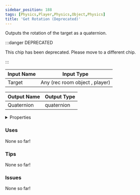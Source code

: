 ```yaml
---
sidebar_position: 188
tags: [Physics,Player,Physics,Object,Physics]
title: 'Get Rotation (Deprecated)'
---
```


Outputs the rotation of the target as a quaternion.

:::danger DEPRECATED

This chip has been deprecated. Please move to a different chip.

:::


<EsbSvg />

| Input Name | Input Type |
|-----------|-----------|
| Target | Any (rec room object , player) |

| Output Name | Output Type |
|-----------|-----------|
| Quaternion | quaternion |


<details>
  <summary>Properties</summary>
  <div>
    <div>
    <table>
      <thead>
        <tr>
          <th>Is beta required?</th>
          <th>❌</th>
        </tr>
        <tr>
          <th>Is this chip a trolling risk?</th>
          <th>❌</th>
        </tr>
        <tr>
          <th>Is this chip a role assignment risk?</th>
          <th>❌</th>
        </tr>
        <tr>
          <th>Chip UUID</th>
          <th>c453fa47-d0db-4c4a-a6a1-dac4ebad0aca</th>
        </tr>
      </thead>
    </table>
    </div>
  </div>
</details>

### Uses

None so far!

### Tips

None so far!

### Issues

None so far!